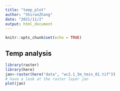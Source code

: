 ```yaml
---
title: "temp_plot"
author: "ShiraoZhang"
date: "2021/11/2"
output: html_document
---
```


```r
knitr::opts_chunk$set(echo = TRUE)
```

## Temp analysis

```r
library(raster)
library(here)
jan<-raster(here("data", "wc2.1_5m_tmin_01.tif"))
# have a look at the raster layer jan
plot(jan)
```

